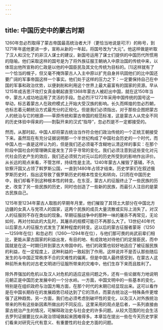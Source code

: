 ```yaml
---
---
---
```

title: 中国历史中的蒙古时期
---



1260年忽必烈取得了蒙古帝国最高统治者大汗（更恰当地说是可汗）的称号，到1271年年底他更进一步，宣称从新的一年起，将国号改为“大元”。他这样做是听取了汉人和汉化了的非汉人谋士的建议，新国号运用了谋士们提供的中国历代所惯用的隐喻。他们采取这样的国号是为了将外族征服王朝纳入中原治国的传统中来，以体现出他所宣称的仁政是以他的中国臣民及其文化传统为目标的。[1]这样就有了一个恰当的幌子，但又毫不掩饰蒙古人入主中原以扩充自身并巩固他们的比中国还要广阔的军事帝国这样一个事实。他们处于这样的压力之下：一定要保持自己在中国的军事和政治优势，以便剥削和利用这个世界上最大最富有的国家的资源。早从1215年成吉思汗攻打女真金朝起直至1368年蒙古人被赶出中国，就在这150年当中，蒙古人成功地运用了灵活的手段。忽必烈汗1272年采用中国传统的国号这一举动，标志着蒙古人在政府模式上开始大受汉族的影响。长久而辉煌的忽必烈朝，也标志着元朝统治方式最充分的正规化。但是我们必须指出，对于那些企图把蒙古人的统治与它的根源——草原传统和蒙古帝国的规范标准，这是蒙古人从完全不同的历史体验中得来的——割裂开来的汉式“指导”，忽必烈是不一定都接受的。

然而，从那时起，中国人却将蒙古统治当作符合他们政治传统的一个正统王朝接受下来。虽然现在有充分证据说明那一个半世纪构成了中国社会历史的一个时代，而中国人也一直是这样认为的，但是我们还必须毫不含糊地认清这样的事实：在那个阶段中国社会的管理确实是发生了异乎寻常的变化。我们必须注意到这些变化对元代社会历史产生的效应，我们还必须努力对元以后的历史所受到的影响作出评价。从长远的观点来看，不管怎样，持续性是主流。1240年蒙古人摧毁了基辅，不久钦察汗国又占领了斡罗斯公国，一直到1480年占领才结束。历史学家们在叙述俄罗斯历史时，指出这导致了俄罗斯历史的根本性变化和转向，[2]而在中国历史中，我们却看不到这种根本性的转变。在东亚，蒙古人的征服终止了一些民族的历史，改变了另一些民族的历史，同时也创造了一些新的民族，而最引人注目的是蒙古民族自己。

1215年至1234年蒙古人取胜的早期年月里，他们摧毁了其领土大部分在中国北方边疆的女真人与党项人的国家，这两个民族的成员大量流散或实际上消失了。对汉人的征服则不存在类似的现象。早期征服战争中的那种一味的屠杀不再常见，无论如何，再对付如此的大乱时，其屠杀的规模可能已不再那么大了。13世纪40年代以后蒙古人的征服方式发生了某种程度的转变。这以后的蒙古征服者蒙哥（1250—1259年在位）和忽必烈（1260—1294年在位），与他们那可畏的尚武前辈们相比，更能从蒙古国家的利益出发，有目的地、有成效地对待他们的定居臣民，而中国就是在这一时期归并到蒙古大帝国中的。他们的政策也较好地适应了被征服民族的利益，在一定程度上，这种利益的一致起到了作用。这样说并不是否认那些随后发生的与中国正常秩序不合的灾难性的偏离，但是中国人最终感受到，在蒙古人这种前所未有的对古老文明进行征服所带来的灾难中，他们生存下来而且胜利了。

除外界强加的危机以及汉人对危机的适应这些问题之外，还有一些论据有力地说明元朝正是中国历史发展中的一个分水岭。一方面，中国文明中的一些基本的变化，特别是在组织政府与治国方略方面，在那个时代的末期已经显现出来。这可以看作是在中国长期存在的发展趋势已经达到了它的顶点，而蒙古统治这一特殊条件更增强了这种趋势。另一方面，我们也必须考虑到破坏性的变化，以及汉人对外族统治带来的所有这些新因素所做出的不同反应。这里采用的观点是后者，一系列直接由蒙古统治产生的情况，可解释政治史与社会史的许多问题。从较大范围的社会生活去罗列证据要比仅从政治领域做起来困难得多。本章旨在提出一些在今天历史学家们看来对研究元代有意义、有重要性的社会史方面的问题。